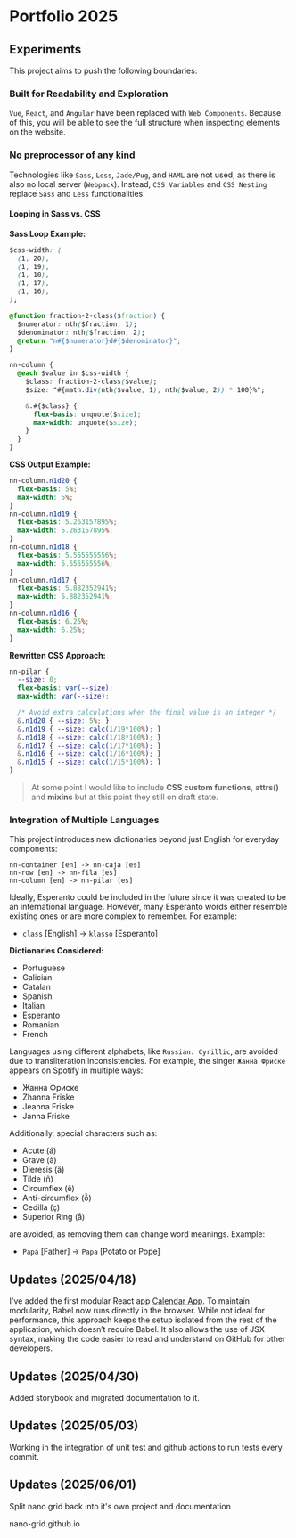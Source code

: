 
<Meta title="Documentation/Portfolio 2025" />

# Portfolio 2025

## Experiments

This project aims to push the following boundaries:

### Built for Readability and Exploration

`Vue`, `React`, and `Angular` have been replaced with `Web Components`. Because of this, you will be able to see the full structure when inspecting elements on the website.

### No preprocessor of any kind

Technologies like `Sass`, `Less`, `Jade/Pug`, and `HAML` are not used, as there is also no local server (`Webpack`). Instead, `CSS Variables` and `CSS Nesting` replace `Sass` and `Less` functionalities.

#### Looping in Sass vs. CSS

**Sass Loop Example:**

```css
$css-width: (
  (1, 20),
  (1, 19),
  (1, 18),
  (1, 17),
  (1, 16),
);

@function fraction-2-class($fraction) {
  $numerator: nth($fraction, 1);
  $denominator: nth($fraction, 2);
  @return "n#{$numerator}d#{$denominator}";
}

nn-column {
  @each $value in $css-width {
    $class: fraction-2-class($value);
    $size: "#{math.div(nth($value, 1), nth($value, 2)) * 100}%";

    &.#{$class} {
      flex-basis: unquote($size);
      max-width: unquote($size);
    }
  }
}
```

**CSS Output Example:**

```css
nn-column.n1d20 {
  flex-basis: 5%;
  max-width: 5%;
}
nn-column.n1d19 {
  flex-basis: 5.263157895%;
  max-width: 5.263157895%;
}
nn-column.n1d18 {
  flex-basis: 5.555555556%;
  max-width: 5.555555556%;
}
nn-column.n1d17 {
  flex-basis: 5.882352941%;
  max-width: 5.882352941%;
}
nn-column.n1d16 {
  flex-basis: 6.25%;
  max-width: 6.25%;
}
```

**Rewritten CSS Approach:**

```css
nn-pilar {
  --size: 0;
  flex-basis: var(--size);
  max-width: var(--size);

  /* Avoid extra calculations when the final value is an integer */
  &.n1d20 { --size: 5%; }
  &.n1d19 { --size: calc(1/19*100%); }
  &.n1d18 { --size: calc(1/18*100%); }
  &.n1d17 { --size: calc(1/17*100%); }
  &.n1d16 { --size: calc(1/16*100%); }
  &.n1d15 { --size: calc(1/15*100%); }
}
```

> At some point I would like to include **CSS custom functions**, **attrs()** and **mixins** but at this point they still on draft state.

### Integration of Multiple Languages

This project introduces new dictionaries beyond just English for everyday components:

```
nn-container [en] -> nn-caja [es]
nn-row [en] -> nn-fila [es]
nn-column [en] -> nn-pilar [es]
```

Ideally, Esperanto could be included in the future since it was created to be an international language. However, many Esperanto words either resemble existing ones or are more complex to remember. For example:

- `class` [English] → `klasso` [Esperanto]

**Dictionaries Considered:**

- Portuguese  
- Galician  
- Catalan  
- Spanish  
- Italian  
- Esperanto  
- Romanian  
- French  

Languages using different alphabets, like `Russian: Cyrillic`, are avoided due to transliteration inconsistencies. For example, the singer `Жанна Фриске` appears on Spotify in multiple ways:

- Жанна Фриске  
- Zhanna Friske  
- Jeanna Friske  
- Janna Friske  

Additionally, special characters such as:

- Acute (á)  
- Grave (à)  
- Dieresis (ä)  
- Tilde (ñ)  
- Circumflex (ê)  
- Anti-circumflex (ȭ)  
- Cedilla (ç)  
- Superior Ring (å)  

are avoided, as removing them can change word meanings. Example:

- `Papá` [Father] → `Papa` [Potato or Pope]

## Updates (2025/04/18)

I've added the first modular React app [Calendar App](https://jmiguelrivas.github.io/calendar/calendar.html). To maintain modularity, Babel now runs directly in the browser. While not ideal for performance, this approach keeps the setup isolated from the rest of the application, which doesn’t require Babel. It also allows the use of JSX syntax, making the code easier to read and understand on GitHub for other developers.

## Updates (2025/04/30)

Added storybook and migrated documentation to it.

## Updates (2025/05/03)

Working in the integration of unit test and github actions to run tests every commit.

## Updates (2025/06/01)

Split nano grid back into it's own project and documentation

nano-grid.github.io